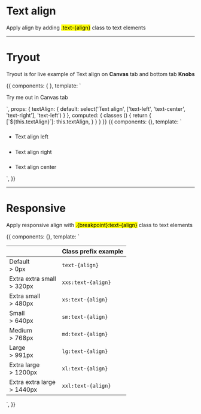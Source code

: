 <!-- Storybook Addon imports -->


<Meta title='4. Typography|Text align' />


# Text align

Apply align by adding <mark>.text-{align}</mark> class to text elements

<hr />

# Tryout

Tryout is for live example of Text align on **Canvas** tab and bottom tab **Knobs**

<Story name='Tryout'>
  {{
    components: { },
    template: `<p :class="classes">
      Try me out in Canvas tab
    </p>`,
    props: {
      textAlign: {
        default: select('Text align', ['text-left', 'text-center', 'text-right'], 'text-left')
      }
    },
    computed: {
      classes () {
        return {
          [`${this.textAlign}`]: this.textAlign,
        }
      }
    }
  }}
</Story>

<Preview>
  <Story name='Basic'>
    {{
      components: {},
      template: `<ul class="docs__simple-list">
        <li>
          <h5></h5>
          <p class="fs-gamma text-left">Text align left</p>
        </li>
        <li>
          <h5></h5>
          <p class="fs-gamma text-right">Text align right</p>
        </li>
        <li>
          <h5></h5>
          <p class="fs-gamma text-center">Text align center</p>
        </li>
      </ul>`,
    }}
  </Story>
</Preview>

<hr/>


# Responsive

Apply responsive align with <mark>.{breakpoint}:text-{align}</mark> class to text elements

<Story name='Responsive'>
  {{
    components: {},
    template: `<table class="o-table o-table--fixed o-table--compact o-table--definition o-table--border-bottom">
    <thead>
      <th></th>
      <th>
        Class prefix example
      </th>
    </thead>
    <tbody>
      <tr>
        <td>
          <span class="fs-epsilon color-secondary">Default</span><br />
          &gt; 0px
        </td>
        <td><code>text-{align}</code></td>
      </tr>
      <tr>
        <td>
          <span class="fs-epsilon color-secondary">Extra extra small</span><br />
          &gt; 320px
        </td>
        <td><code>xxs:text-{align}</code></td>
      </tr>
      <tr>
        <td>
          <span class="fs-epsilon color-secondary">Extra small</span><br />
          &gt; 480px
        </td>
        <td><code>xs:text-{align}</code></td>
      </tr>
      <tr>
        <td>
          <span class="fs-epsilon color-secondary">Small</span><br />
          &gt; 640px
        </td>
        <td><code>sm:text-{align}</code></td>
      </tr>
      <tr>
        <td>
          <span class="fs-epsilon color-secondary">Medium</span><br />
          &gt; 768px
        </td>
        <td><code>md:text-{align}</code></td>
      </tr>
      <tr>
        <td>
          <span class="fs-epsilon color-secondary">Large</span><br />
          &gt; 991px
        </td>
        <td><code>lg:text-{align}</code></td>
      </tr>
      <tr>
        <td>
          <span class="fs-epsilon color-secondary">Extra large</span><br />
          &gt; 1200px
        </td>
        <td><code>xl:text-{align}</code></td>
      </tr>
      <tr>
        <td>
          <span class="fs-epsilon color-secondary">Extra extra large</span><br />
          &gt; 1440px
        </td>
        <td><code>xxl:text-{align}</code></td>
      </tr>
    </tbody>
  </table>`,
  }}
</Story>




